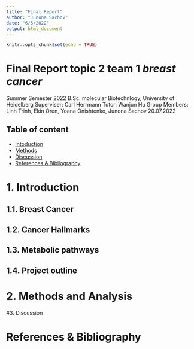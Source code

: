```yaml
---
title: "Final Report"
author: "Junona Sachov"
date: "6/5/2022"
output: html_document
---
```


```r
knitr::opts_chunk$set(echo = TRUE)
```

# Final Report topic 2 team 1 ***breast cancer***
Summer Semester 2022 
B.Sc. molecular Biotechnlogy, University of Heidelberg 
Superviser: Carl Herrmann
Tutor: Wanjun Hu
Group Members: Linh Trinh, Ekin Ören, Yoana Onishtenko, Junona Sachov 
20.07.2022


## Table of content 

- [Intoduction](#Introduction)
- [Methods](#Methods-and-Analysis)
- [Discussion](#Discussion)
- [References & Bibliography](#References-&-Bibliography)

# 1. Introduction

## 1.1. Breast Cancer 

## 1.2. Cancer Hallmarks 

## 1.3. Metabolic pathways 

## 1.4. Project outline


# 2. Methods and Analysis 


#3. Discussion

# References & Bibliography